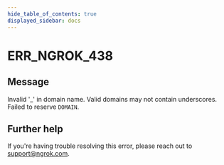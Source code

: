 ```yaml
---
hide_table_of_contents: true
displayed_sidebar: docs
---
```



# ERR_NGROK_438

## Message

Invalid '\_' in domain name. Valid domains may not contain underscores. Failed to reserve `DOMAIN`.

<ErrorDetails error="err_ngrok_438" />

## Further help

If you're having trouble resolving this error, please reach out to [support@ngrok.com](mailto:support@ngrok.com?subject=Help%20with%20ERR_NGROK_438).
